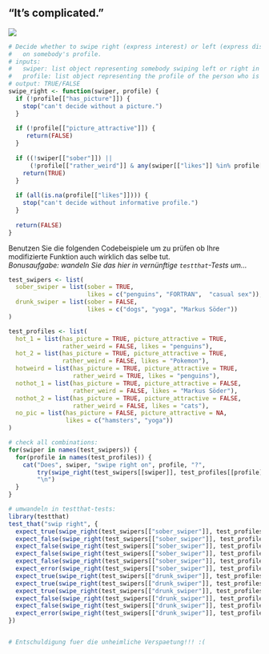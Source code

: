 ## "It's complicated." 

![](https://media.giphy.com/media/3ov9jY5zo2kpp7mmQM/giphy.gif)

```r
# Decide whether to swipe right (express interest) or left (express disinterest)
#   on somebody's profile.
# inputs:
#   swiper: list object representing somebody swiping left or right in a dating app
#   profile: list object representing the profile of the person who is being swiped left or right
# output: TRUE/FALSE
swipe_right <- function(swiper, profile) {
  if (!profile[["has_picture"]]) {
    stop("can't decide without a picture.")
  }
  
  if (!profile[["picture_attractive"]]) {
     return(FALSE)
  }
  
  if ((!swiper[["sober"]]) ||
      (!profile[["rather_weird"]] & any(swiper[["likes"]] %in% profile[["likes"]]))) {
    return(TRUE)
  }
  
  if (all(is.na(profile[["likes"]]))) {
    stop("can't decide without informative profile.")
  }
  
  return(FALSE)
}
```

Benutzen Sie die folgenden Codebeispiele um zu prüfen ob Ihre modifizierte Funktion auch wirklich das selbe tut.  
*Bonusaufgabe: wandeln Sie das hier in vernünftige `testthat`-Tests um...*

```r
test_swipers <- list(
  sober_swiper = list(sober = TRUE, 
                      likes = c("penguins", "FORTRAN",  "casual sex")),
  drunk_swiper = list(sober = FALSE, 
                      likes = c("dogs", "yoga", "Markus Söder"))
)

test_profiles <- list(
  hot_1 = list(has_picture = TRUE, picture_attractive = TRUE,
               rather_weird = FALSE, likes = "penguins"),
  hot_2 = list(has_picture = TRUE, picture_attractive = TRUE,
               rather_weird = FALSE, likes = "Pokemon"),
  hotweird = list(has_picture = TRUE, picture_attractive = TRUE,
                  rather_weird = TRUE, likes = "penguins"),
  nothot_1 = list(has_picture = TRUE, picture_attractive = FALSE,
                  rather_weird = FALSE, likes = "Markus Söder"),
  nothot_2 = list(has_picture = TRUE, picture_attractive = FALSE,
                  rather_weird = FALSE, likes = "cats"),
  no_pic = list(has_picture = FALSE, picture_attractive = NA,
                likes = c("hamsters", "yoga"))
)

# check all combinations:
for(swiper in names(test_swipers)) {
  for(profile in names(test_profiles)) {
    cat("Does", swiper, "swipe right on", profile, "?",
        try(swipe_right(test_swipers[[swiper]], test_profiles[[profile]]), silent = TRUE),
        "\n")
  }
}

# umwandeln in testthat-tests:
library(testthat)
test_that("swip right", {
  expect_true(swipe_right(test_swipers[["sober_swiper"]], test_profiles[["hot_1"]]))
  expect_false(swipe_right(test_swipers[["sober_swiper"]], test_profiles[["hot_2"]]))
  expect_false(swipe_right(test_swipers[["sober_swiper"]], test_profiles[["hotweird"]]))
  expect_false(swipe_right(test_swipers[["sober_swiper"]], test_profiles[["nothot_1"]]))
  expect_false(swipe_right(test_swipers[["sober_swiper"]], test_profiles[["nothot_2"]]))
  expect_error(swipe_right(test_swipers[["sober_swiper"]], test_profiles[["no_pic"]]))
  expect_true(swipe_right(test_swipers[["drunk_swiper"]], test_profiles[["hot_1"]]))
  expect_true(swipe_right(test_swipers[["drunk_swiper"]], test_profiles[["hot_2"]]))
  expect_true(swipe_right(test_swipers[["drunk_swiper"]], test_profiles[["hotweird"]]))
  expect_false(swipe_right(test_swipers[["drunk_swiper"]], test_profiles[["nothot_1"]]))
  expect_false(swipe_right(test_swipers[["drunk_swiper"]], test_profiles[["nothot_2"]]))
  expect_error(swipe_right(test_swipers[["drunk_swiper"]], test_profiles[["no_pic"]]))
})


# Entschuldigung fuer die unheimliche Verspaetung!!! :(
```


